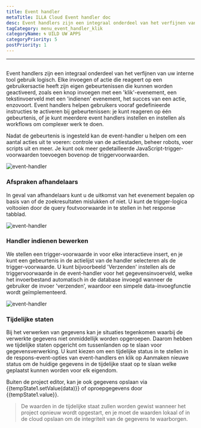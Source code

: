 ```yaml
---
title: Event handler
metaTitle: ILLA Cloud Event handler doc
desc: Event handlers zijn een integraal onderdeel van het verfijnen van uw interne tool gebruik logica
tagCategory: menu_event_handler_klik
categoryName: 🌀 UILD UW APPS
categoryPriority: 5
postPriority: 1
---
```


* * *

## <Heading hidden>Event handler</Heading>

Event handlers zijn een integraal onderdeel van het verfijnen van uw interne tool gebruik logisch. Elke invoegen of actie die reageert op een gebruikersactie heeft zijn eigen gebeurtenissen die kunnen worden geactiveerd, zoals een knop invoegen met een 'klik'-evenement, een tekstinvoerveld met een 'indienen' evenement, het succes van een actie, enzovoort. Event handlers helpen gebruikers vooraf gedefinieerde instructies te activeren bij gebeurtenissen: je kunt reageren op één gebeurtenis, of je kunt meerdere event handlers instellen en instellen als workflows om complexer werk te doen.

Nadat de gebeurtenis is ingesteld kan de event-handler u helpen om een aantal acties uit te voeren: controle van de actiestaden, beheer robots, voer scripts uit en meer. Je kunt ook meer gedetailleerde JavaScript-trigger-voorwaarden toevoegen bovenop de triggervoorwaarden.

<img alt="event-handler" src='https://cdn.illacloud.com/official-website/img/official-site/event-handler-01.png' />

### Afspraken afhandelaars

In geval van afhandelaars kunt u de uitkomst van het evenement bepalen op basis van of de zoekresultaten mislukken of niet. U kunt de trigger-logica voltooien door de query foutvoorwaarde in te stellen in het response tabblad.

<img alt="event-handler" src='https://cdn.illacloud.com/official-website/img/official-site/event-handler-02.png' />

### Handler indienen bewerken

We stellen een trigger-voorwaarde in voor elke interactieve insert, en je kunt een gebeurtenis in de actielijst van de handler selecteren als de trigger-voorwaarde. U kunt bijvoorbeeld 'Verzenden' instellen als de triggervoorwaarde in de event-handler voor het gegevensinvoerveld, welke het invoerbestand automatisch in de database invoegd wanneer de gebruiker de invoer 'verzenden', waardoor een simpele data-invoegfunctie wordt geïmplementeerd.

<img alt="event-handler" src='https://cdn.illacloud.com/official-website/img/official-site/event-handler-03.png' />

### Tijdelijke staten

Bij het verwerken van gegevens kan je situaties tegenkomen waarbij de verwerkte gegevens niet onmiddellijk worden opgeroepen. Daarom hebben we tijdelijke staten opgericht om tussenlanden op te slaan voor gegevensverwerking. U kunt kiezen om een tijdelijke status in te stellen in de respons-event-opties van event-handlers en klik op Aanmaken nieuwe status om de huidige gegevens in de tijdelijke staat op te slaan welke geplaatst kunnen worden voor elk eigendom.

Buiten de project editor, kan je ook gegevens opslaan via {{tempState1.setValue(data)}} of oproepgegevens door {{tempState1.value}}.

> De waarden in de tijdelijke staat zullen worden gewist wanneer het project opnieuw wordt opgestart, en je moet de waarden lokaal of in de cloud opslaan om de integriteit van de gegevens te waarborgen.
